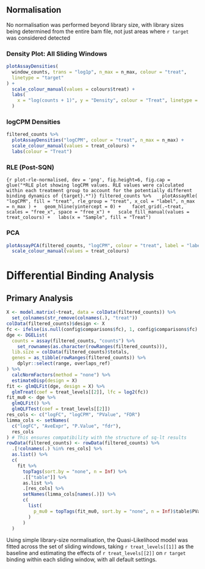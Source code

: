 ## Normalisation {.tabset}

No normalisation was performed beyond library size, with library sizes being determined from the entire bam file, not just areas where `r target` was considered detected

### Density Plot: All Sliding Windows

```r
plotAssayDensities(
  window_counts, trans = "log1p", n_max = n_max, colour = "treat",
  linetype = "target"
) +
  scale_colour_manual(values = colours$treat) + 
  labs(
    x = "log(counts + 1)", y = "Density", colour = "Treat", linetype = "Target"
  )
```

### logCPM Densities

```r
filtered_counts %>% 
  plotAssayDensities("logCPM", colour = "treat", n_max = n_max) +
  scale_colour_manual(values = treat_colours) +
  labs(colour = "Treat")
```

### RLE (Post-SQN)

```{r plot-rle-normalised, dev = 'png', fig.height=6, fig.cap = glue("*RLE plot showing logCPM values. RLE values were calculated within each treatment group to account for the potentially different binding dynamics of {target}.*")}
filtered_counts %>% 
  plotAssayRle(
  "logCPM", fill = "treat", rle_group = "treat", x_col = "label", n_max = n_max
) +
  geom_hline(yintercept = 0) + 
  facet_grid(.~treat, scales = "free_x", space = "free_x") +
  scale_fill_manual(values = treat_colours) +
  labs(x = "Sample", fill = "Treat")
```


### PCA

```r
plotAssayPCA(filtered_counts, "logCPM", colour = "treat", label = "label") +
  scale_colour_manual(values = treat_colours)
```


# Differential Binding Analysis

## Primary Analysis {.tabset}

```r
X <- model.matrix(~treat, data = colData(filtered_counts)) %>%
  set_colnames(str_remove(colnames(.), "treat"))
colData(filtered_counts)$design <- X
fc <- ifelse(is.null(config$comparisons$fc), 1, config$comparisons$fc)
dge <- DGEList(
  counts = assay(filtered_counts, "counts") %>% 
    set_rownames(as.character(rowRanges(filtered_counts))),
  lib.size = colData(filtered_counts)$totals,
  genes = as_tibble(rowRanges(filtered_counts)) %>% 
    dplyr::select(range, overlaps_ref)
) %>% 
  calcNormFactors(method = "none") %>% 
  estimateDisp(design = X)
fit <- glmQLFit(dge, design = X) %>% 
  glmTreat(coef = treat_levels[[2]], lfc = log2(fc))
fit_mu0 <- dge %>% 
  glmQLFit() %>% 
  glmQLFTest(coef = treat_levels[[2]])
res_cols <- c("logFC", "logCPM", "PValue", "FDR")
limma_cols <- setNames(
  c("logFC", "AveExpr", "P.Value", "fdr"),
  res_cols
) # This ensures compatibility with the structure of sq-lt results
rowData(filtered_counts) <- rowData(filtered_counts) %>%
  .[!colnames(.) %in% res_cols] %>% 
  as.list() %>% 
  c(
    fit %>% 
      topTags(sort.by = "none", n = Inf) %>% 
      .[["table"]] %>% 
      as.list %>%
      .[res_cols] %>% 
      setNames(limma_cols[names(.)]) %>% 
      c(
        list(
          p_mu0 = topTags(fit_mu0, sort.by = "none", n = Inf)$table$PValue
        )
      ) 
  ) 
```

Using simple library-size normalisation, the Quasi-Likelihood model was fitted across the set of sliding windows, taking `r treat_levels[[1]]` as the baseline and estimating the effects of `r treat_levels[[2]]` on `r target` binding within each sliding window, with all default settings.

